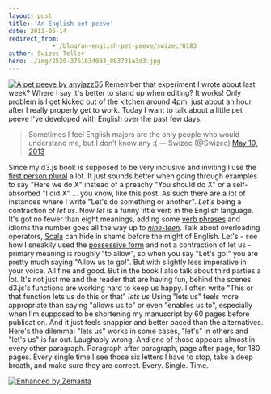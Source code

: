 ```yaml
---
layout: post
title: 'An English pet peeve'
date: 2013-05-14
redirect_from: 
            - /blog/an-english-pet-peeve/swizec/6183
author: Swizec Teller
hero: ./img/2520-3761634093_803731a3d3.jpg
---
```

[![A pet peeve by anyjazz65](./img/2520-3761634093_803731a3d3.jpg "A pet peeve by anyjazz65")](http://www.flickr.com/photos/49024304@N00/3761634093/sizes/m/in/photostream/) Remember that experiment I wrote about last week? Where I say it's better to stand up when editing? It works! Only problem is I get kicked out of the kitchen around 4pm, just about an hour after I really properly get to work. Today I want to talk about a little pet peeve I've developed with English over the past few days.

> Sometimes I feel English majors are the only people who would understand me, but I don’t know any :( — Swizec (@Swizec) [May 10, 2013](https://twitter.com/Swizec/status/332973149178187776)

Since my d3.js book is supposed to be very inclusive and inviting I use the [first person plural](http://en.wikipedia.org/wiki/Grammatical_person "Grammatical person") a lot. It just sounds better when going through examples to say "Here we do X" instead of a preachy "You should do X" or a self-absorbed "I did X" ... you know, like this post. As such there are a lot of instances where I write "Let's do something or another". _Let's_ being a contraction of _let us_. Now _let_ is a funny little verb in the English language. It's got no fewer than eight meanings, adding some [verb phrases](http://en.wikipedia.org/wiki/Verb_phrase "Verb phrase") and idioms the number goes all the way up to [_nine-teen_](http://dictionary.reference.com/browse/let?r=75&src=ref&ch=dic). Talk about overloading operators, [Scala](http://www.scala-lang.org/ "Scala (programming language)") can hide in shame before the might of English. Let's - see how I sneakily used the [possessive form](http://en.wikipedia.org/wiki/Possessive "Possessive") and not a contraction of let us - primary meaning is roughly "to allow", so when you say "Let's go!" you are pretty much saying "Allow us to go!". But with slightly less imperative in your voice. All fine and good. But in the book I also talk about third parties a lot. It's not just me and the reader that are having fun, behind the scenes d3.js's functions are working hard to keep us happy. I often write "This or that function lets us do this or that" _lets us_ Using "lets us" feels more appropriate than saying "allows us to" or even "enables us to", especially when I'm supposed to be shortening my manuscript by 60 pages before publication. And it just feels snappier and better paced than the alternatives. Here's the dilemma: "lets us" works in some cases, "let's" in others and "let's us" is far out. Laughably wrong. And one of those appears almost in every other paragraph. Paragraph after paragraph, page after page, for 180 pages. Every single time I see those six letters I have to stop, take a deep breath, and make sure they are correct. Every. Single. Time.

[![Enhanced by Zemanta](http://img.zemanta.com/zemified_e.png?x-id=864e6d38-e99f-4db9-99ac-c63f63b65ab8)](http://www.zemanta.com/?px "Enhanced by Zemanta")